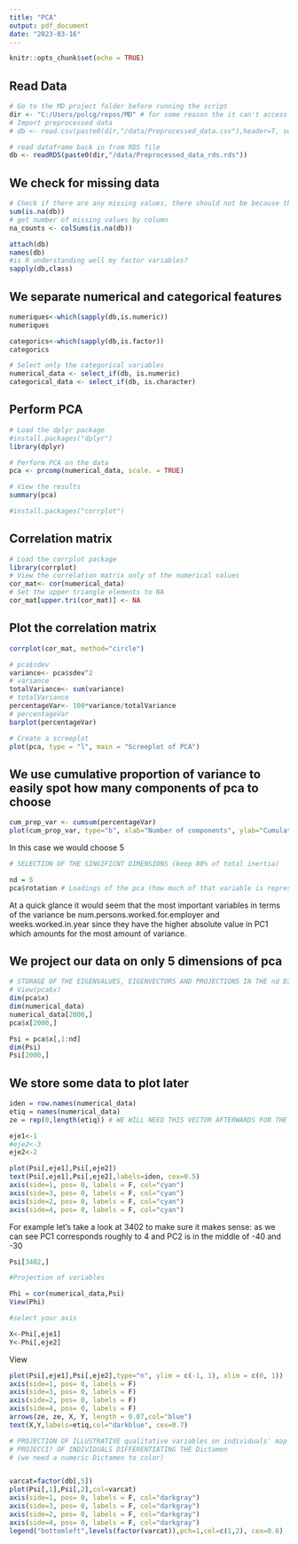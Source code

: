 ```yaml
---
title: "PCA"
output: pdf_document
date: "2023-03-16"
---
```


```r
knitr::opts_chunk$set(echo = TRUE)
```

## Read Data

```r
# Go to the MD project folder before running the script
dir <- "C:/Users/polcg/repos/MD" # for some reason the it can't access current directory
# Import preprocessed data
# db <- read.csv(paste0(dir,"/data/Preprocessed_data.csv"),header=T, sep=",", strip.white = TRUE) # take out trailing whitespaces

# read dataframe back in from RDS file
db <- readRDS(paste0(dir,"/data/Preprocessed_data_rds.rds"))
```

## We check for missing data

```r
# Check if there are any missing values, there should not be because they have been imputed, or removed
sum(is.na(db))
# get number of missing values by column
na_counts <- colSums(is.na(db))
```

```r
attach(db)
names(db)
#is R understanding well my factor variables?
sapply(db,class)

```

## We separate numerical and categorical features

```r
numeriques<-which(sapply(db,is.numeric))
numeriques

categorics<-which(sapply(db,is.factor))
categorics

# Select only the categorical variables
numerical_data <- select_if(db, is.numeric)
categorical_data <- select_if(db, is.character)

```

## Perform PCA

```r

# Load the dplyr package
#install.packages("dplyr")
library(dplyr)

# Perform PCA on the data
pca <- prcomp(numerical_data, scale. = TRUE)

# View the results
summary(pca)

#install.packages("corrplot")

```

## Correlation matrix

```r
# Load the corrplot package
library(corrplot)
# View the correlation matrix only of the numerical values
cor_mat<- cor(numerical_data)
# Set the upper triangle elements to NA
cor_mat[upper.tri(cor_mat)] <- NA

```

## Plot the correlation matrix

```r
corrplot(cor_mat, method="circle")
```

```r
# pca$sdev
variance<- pca$sdev^2 
# variance
totalVariance<- sum(variance)
# totalVariance
percentageVar<- 100*variance/totalVariance
# percentageVar
barplot(percentageVar)
```



```r

# Create a screeplot
plot(pca, type = "l", main = "Screeplot of PCA")

```
## We use cumulative proportion of variance to easily spot how many components of pca to choose
```r
cum_prop_var <- cumsum(percentageVar)
plot(cum_prop_var, type="b", xlab="Number of components", ylab="Cumulative proportion of variance", main="Scree plot")
```
In this case we would choose 5
```r
# SELECTION OF THE SINGIFICNT DIMENSIONS (keep 80% of total inertia)

nd = 5
pca$rotation # Loadings of the pca (how much of that variable is represented by the principal component)

```
At a quick glance it would seem that the most important variables in terms of the variance be num.persons.worked.for.employer and weeks.worked.in.year since they have the higher absolute value in PC1 which amounts for the most amount of variance.

## We project our data on only 5 dimensions of pca
```r
# STORAGE OF THE EIGENVALUES, EIGENVECTORS AND PROJECTIONS IN THE nd DIMENSIONS
# View(pca$x)
dim(pca$x)
dim(numerical_data)
numerical_data[2000,]
pca$x[2000,]

Psi = pca$x[,1:nd]
dim(Psi)
Psi[2000,]


```

## We store some data to plot later
```r
iden = row.names(numerical_data)
etiq = names(numerical_data)
ze = rep(0,length(etiq)) # WE WILL NEED THIS VECTOR AFTERWARDS FOR THE GRAPHICS

```


```r
eje1<-1
#eje2<-3
eje2<-2

plot(Psi[,eje1],Psi[,eje2])
text(Psi[,eje1],Psi[,eje2],labels=iden, cex=0.5)
axis(side=1, pos= 0, labels = F, col="cyan")
axis(side=3, pos= 0, labels = F, col="cyan")
axis(side=2, pos= 0, labels = F, col="cyan")
axis(side=4, pos= 0, labels = F, col="cyan")


```

For example let's take a look at 3402 to make sure it makes sense:
as we can see PC1 corresponds roughly to 4 and PC2 is in the middle of -40 and -30

```r
Psi[3402,]

```
```r

#Projection of variables

Phi = cor(numerical_data,Psi)
View(Phi)

#select your axis

X<-Phi[,eje1]
Y<-Phi[,eje2]
```

View 
```r

plot(Psi[,eje1],Psi[,eje2],type="n", ylim = c(-1, 1), xlim = c(0, 1))
axis(side=1, pos= 0, labels = F)
axis(side=3, pos= 0, labels = F)
axis(side=2, pos= 0, labels = F)
axis(side=4, pos= 0, labels = F)
arrows(ze, ze, X, Y, length = 0.07,col="blue")
text(X,Y,labels=etiq,col="darkblue", cex=0.7)

```
```r
# PROJECTION OF ILLUSTRATIVE qualitative variables on individuals' map
# PROJECCI? OF INDIVIDUALS DIFFERENTIATING THE Dictamen
# (we need a numeric Dictamen to color)


varcat=factor(db[,5])
plot(Psi[,1],Psi[,2],col=varcat)
axis(side=1, pos= 0, labels = F, col="darkgray")
axis(side=3, pos= 0, labels = F, col="darkgray")
axis(side=2, pos= 0, labels = F, col="darkgray")
axis(side=4, pos= 0, labels = F, col="darkgray")
legend("bottomleft",levels(factor(varcat)),pch=1,col=c(1,2), cex=0.6)

```


